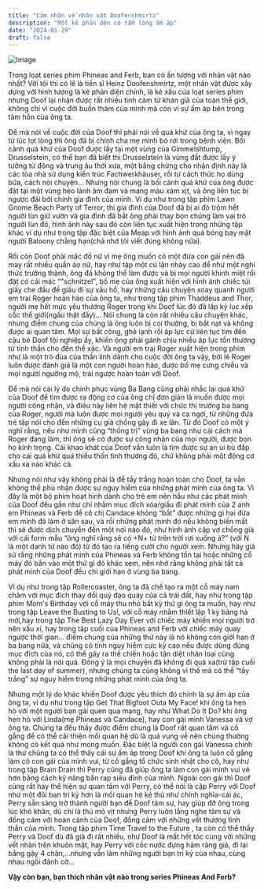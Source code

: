 ```yaml
---
title: "Cảm nhận về nhân vật Doofenshmirtz"
description: "Một kẻ phản dện có tấm lòng ấm áp"
date: "2024-01-29"
draft: false
---
```


![Image](https://i.ibb.co/1MzJpR0/Doof.jpg)

Trong loạt series phim Phineas and Ferb, bạn có ấn tượng với nhân vật nào nhất? Với tôi thì có lẽ là tiến sĩ Heinz Doofenshmirtz, một nhân vật được xây dựng với hình tượng là kẻ phản diện chính, là kẻ xấu của loạt series phim nhưng Doof lại nhận được rất nhiều tình cảm từ khán giả của toàn thế giới, không chỉ vì cuộc đời buồn thảm của mình mà còn vì sự ấm áp bên trong tâm hồn của ông ta.

Để mà nói về cuộc đời của Doof thì phải nói về quá khứ của ông ta, vì ngay từ lúc lọt lòng thì ông đã bị chính cha mẹ mình bỏ rơi trong bệnh viện. Bối cảnh quá khứ của Doof được lấy tại một vùng của Gimmelshtump, Drusselstein, có thể bạn đã biết thì Drusselstein là vùng đất được lấy ý tưởng từ đông và trung âu thời xưa, một bằng chứng cho nhận định này là các tòa nhà sử dụng kiến trúc Fachwerkhäuser, rồi từ cách thức họ dùng bữa, cách nói chuyện... Nhưng nói chung là bối cảnh quá khứ của ông được đặt tại một vùng hẻo lánh ảm đạm và mang màu xám xịt, và ông liên tục bị ngược đãi bởi chính gia đình của mình. Ví dụ như trong tập phim Lawn Gnome Beach Party of Terror, thì gia đình của Doof đã bị ai đó trộm hết người lùn giữ vườn và gia đình đã bắt ông phải thay bọn chúng làm vai trò người lùn đó, hình ảnh này sau đó còn liên tục xuất hiện trong những tập khác ví dụ như trong tập đặc biệt của Meap với hình ảnh quả bóng bay mặt người Baloony chẳng hạn(chả nhớ tôi viết đúng không nữa).

Rồi còn Doof phải mặc đồ nữ vì mẹ ông muốn có một đứa con gái nên đã may rất nhiều quần áo nữ, hay như tập một cú lặn nhảy cao để như một nghi thức trưởng thành, ông đã không thể làm được và bị mọi người khinh miệt rồi đặt có cái mác “"schnitzel", bố mẹ của ông xuất hiện với hình ảnh chiếc túi giấy che đầu để giấu đi sự xấu hổ, hay những câu chuyện xoay quanh người em trai Roger hoàn hảo của ông ta, như trong tập phim Thaddeus and Thor, người mẹ hết mực yêu thương Roger trong khi Doof lúc đó đã lập kỷ lục xếp cốc thế giới(ngầu thật đấy)... Nói chung là còn rất nhiều câu chuyện khác, nhưng điểm chung của chúng là ông luôn bị coi thường, bị bắt nạt và không được ai quan tâm. Mọi sự bất công, ghẻ lạnh rồi áp lực cứ liên tục tìm đến cậu bé Doof tội nghiệp ấy, khiến ông phải gánh chịu nhiều áp lực tổn thương từ tinh thần cho đến thể xác. Và người em trai Roger xuất hiện trong phim như là một trò đùa của thần linh dành cho cuộc đời ông ta vậy, bởi lẽ Roger luôn được đánh giá là một con người hoàn hảo, được bố mẹ cưng chiều và mọi người ngưỡng mộ, trái ngược hoàn toàn với Doof.

Để mà nói cái lý do chinh phục vùng Ba Bang cũng phải nhắc lại quá khứ của Doof để tìm được ra động cơ của ông chỉ đơn giản là muốn được mọi người công nhận, và điều này liên hệ mật thiết với chức thị trưởng ba bang của Roger, người mà luôn được mọi người yêu quý và ca ngợi, từ những đứa trẻ tập nói cho đến những cụ già chống gậy đi xe lăn. Từ đó Doof có một ý nghĩ rằng, nếu như mình cũng “thống trị” vùng ba bang như cái cách mà Roger đang làm, thì ông sẽ có được sự công nhận của mọi người, được bọn họ kính trọng. Cái khao khát của Doof vẫn luôn là tìm được sự an ủi bù đắp cho cái quá khứ quá thiếu thốn tình thương đó, chứ không phải một động cơ xấu xa nào khác cả.

Nhưng nói như vậy không phải là để tẩy trắng hoàn toàn cho Doof, ta vẫn không thể phủ nhận được sự nguy hiểm của những phát minh của ông ta. Vì đây là một bộ phim hoạt hình dành cho trẻ em nên hầu như các phát minh của Doof đều gần như chỉ nhằm mục đích xóa/giấu đi phát minh của 2 anh em Phineas và Ferb để cô chị Candace không “bắt” được những gì hai đứa em mình đã làm ở sân sau, và rồi những phát minh đó nếu không biến mất thì sẽ được dịch chuyển đến một nơi nào đó, như hình ảnh cặp vợ chồng già với cái form mẫu “ông nghĩ rằng sẽ có +N+ từ trên trời rơi xuống à?” (với N là một danh từ nào đó) từ đó tạo ra tiếng cười cho người xem. Nhưng hãy giả sử rằng những phát minh của Phineas và Ferb không tồn tại hoặc những cỗ máy đó bắn vào một thứ gì đó khác xem, nên nhớ rằng không phải tất cả phát minh của Doof đều chi giới hạn ở vùng ba bang.

Ví dụ như trong tập Rollercoaster, ông ta đã chế tạo ra một cỗ máy nam châm với mục đích thay đổi quỹ đạo quay của cả trái đất, hay như trong tập phim Mom's Birthday với cỗ máy thu nhỏ bất kỳ thứ gì ông ta muốn, hay như trong tập Leave the Busting to Us!, với cỗ máy nhằm thiết lập 1 kỷ băng hà mới,hay trong tập The Best Lazy Day Ever với chiếc máy khiến mọi người trở nên xấu xí, hay trong tập cuối của Phineas and Ferb với chiếc máy quay ngược thời gian... điểm chung của những thứ này là nó không còn giới hạn ở ba bang nữa, và chúng có tính nguy hiểm cực kỳ cao nếu được dùng đúng mục đích của nó, có thể gây ra thế chiến hoặc tận diệt nhân loại cũng không phải là nói quá. Đồng ý là mọi chuyện đã không đi quá xa(trừ tập cuối the last day of summer), nhưng chúng ta cũng không vì thế mà có thể “tẩy trắng” sự nguy hiểm trong những phát minh của ông ta.

Nhưng một lý do khác khiến Doof được yêu thích đó chính là sự ấm áp của ông ta, ví dụ như trong tập Get That Bigfoot Outa My Face! khi ông ta hẹn hò với một người bạn gái quen qua mạng, hay như What Do It Do? khi ông hẹn hò với Linda(mẹ Phineas và Candace), hay con gái mình Vanessa và vợ ông ta. Chúng ta đều thấy được điểm chung là Doof rất quan tâm và cố gắng để có thể cải thiện mối quan hệ dù là quá vụng về nên chúng thường không có kết quả như mong muốn. Đặc biệt là người con gái Vanessa chính là thứ chúng ta có thể thấy cái sự ấm áp trong Doof khi ông ta luôn cố gắng làm cô con gái của mình vui, từ cố gắng tổ chức sinh nhật cho cô, hay như trong tập Brain Drain thì Perry cũng đã giúp ông ta làm con gái mình vui vẻ hơn bằng cách kỹ năng bắn rap siêu đỉnh của mình. Ngoài con gái thì Doof cũng rất hay thể hiện sự quan tâm với Perry, có thể nói là cặp Perry với Doof như một đôi bạn tri kỷ hơn là mối quan hệ kẻ thù như chính nghĩa-cái ác, Perry sẵn sàng trở thành người bạn để Doof tâm sự, hay giúp đỡ ông trong lúc khó khăn, dù chỉ là thú mỏ vịt nhưng Perry luôn lắng nghe tâm sự và đồng cảm với hoàn cảnh của Doof, đồng cảm với những vết thương tình thần của mình. Trong tập phim Time Travel to the Future , ta còn có thể thấy Perry và Doof dù đã già đi rất nhiều, như Doof là mất hết tóc cùng với những vết nhăn trên khuôn mặt, hay Perry với cốc nước đựng hàm răng giả, đi lại bằng gậy 4 chân,...nhưng vẫn làm những người bạn tri kỷ của nhau, cùng nhau ngồi đánh cờ...

**Vậy còn bạn, bạn thích nhân vật nào trong series Phineas And Ferb?**